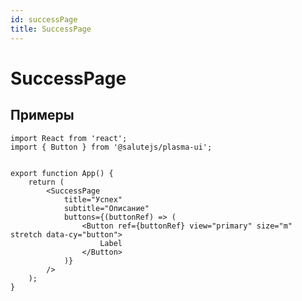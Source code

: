 ```yaml
---
id: successPage
title: SuccessPage
---
```



# SuccessPage
<Description name="SuccessPage" />
<PropsTable name="SuccessPage" />


## Примеры

```tsx
import React from 'react';
import { Button } from '@salutejs/plasma-ui';


export function App() {
    return (
        <SuccessPage
            title="Успех"
            subtitle="Описание"
            buttons={(buttonRef) => (
                <Button ref={buttonRef} view="primary" size="m" stretch data-cy="button">
                    Label
                </Button>
            )}
        />
    );
}
```
